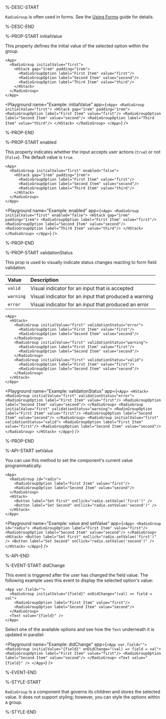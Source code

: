 %-DESC-START

`RadioGroup` is often used in forms. See the [Using Forms](/learning/using-components/forms.mdx) guide for details.

%-DESC-END

%-PROP-START initialValue

This property defines the initial value of the selected option within the group.

```ueml copy /initialValue="first"/
<App>
  <RadioGroup initialValue="first">
    <HStack gap="1rem" padding="1rem">
      <RadioGroupOption label="First Item" value="first"/>
      <RadioGroupOption label="Second Item" value="second"/>
      <RadioGroupOption label="Third Item" value="third"/>
    </HStack>
  </RadioGroup>
</App>
```

<Playground
  name="Example: initialValue"
  app={`
    <App>
      <RadioGroup initialValue="first">
        <HStack gap="1rem" padding="1rem">
          <RadioGroupOption label="First Item" value="first"/>
          <RadioGroupOption label="Second Item" value="second"/>
          <RadioGroupOption label="Third Item" value="third"/>
        </HStack>
      </RadioGroup>
    </App>
  `}
/>

%-PROP-END

%-PROP-START enabled

This property indicates whether the input accepts user actions (`true`) or not (`false`). The default value is `true`.

```ueml copy /enabled="false"/
<App>
  <RadioGroup initialValue="first" enabled="false">
    <HStack gap="1rem" padding="1rem">
      <RadioGroupOption label="First Item" value="first"/>
      <RadioGroupOption label="Second Item" value="second"/>
      <RadioGroupOption label="Third Item" value="third"/>
    </HStack>
  </RadioGroup>
</App>
```

<Playground
  name="Example: enabled"
  app={`
    <App>
      <RadioGroup initialValue="first" enabled="false">
        <HStack gap="1rem" padding="1rem">
          <RadioGroupOption label="First Item" value="first"/>
          <RadioGroupOption label="Second Item" value="second"/>
          <RadioGroupOption label="Third Item" value="third"/>
        </HStack>
      </RadioGroup>
    </App>
  `}
/>

%-PROP-END

%-PROP-START validationStatus

This prop is used to visually indicate status changes reacting to form field validation.

| Value     | Description                                           |
| :-------- | :---------------------------------------------------- |
| `valid`   | Visual indicator for an input that is accepted        |
| `warning` | Visual indicator for an input that produced a warning |
| `error`   | Visual indicator for an input that produced an error  |

```ueml copy
<App>
  <HStack>
    <RadioGroup initialValue="first" validationStatus="error">
      <RadioGroupOption label="First Item" value="first"/>
      <RadioGroupOption label="Second Item" value="second"/>
    </RadioGroup>
    <RadioGroup initialValue="first" validationStatus="warning">
      <RadioGroupOption label="First Item" value="first"/>
      <RadioGroupOption label="Second Item" value="second"/>
    </RadioGroup>
    <RadioGroup initialValue="first" validationStatus="valid">
      <RadioGroupOption label="First Item" value="first"/>
      <RadioGroupOption label="Second Item" value="second"/>
    </RadioGroup>
  </HStack>
</App>
```

<Playground
  name="Example: validationStatus"
  app={`
    <App>
      <HStack>
        <RadioGroup initialValue="first" validationStatus="error">
          <RadioGroupOption label="First Item" value="first"/>
          <RadioGroupOption label="Second Item" value="second"/>
        </RadioGroup>
        <RadioGroup initialValue="first" validationStatus="warning">
          <RadioGroupOption label="First Item" value="first"/>
          <RadioGroupOption label="Second Item" value="second"/>
        </RadioGroup>
        <RadioGroup initialValue="first" validationStatus="valid">
          <RadioGroupOption label="First Item" value="first"/>
          <RadioGroupOption label="Second Item" value="second"/>
        </RadioGroup>
      </HStack>
    </App>
  `}
/>

%-PROP-END

%-API-START setValue

You can use this method to set the component's current value programmatically.

```ueml copy {2, 7-8}
<App>
  <RadioGroup id="radio">
    <RadioGroupOption label="First Item" value="first"/>
    <RadioGroupOption label="Second Item" value="second"/>
  </RadioGroup>
  <HStack>
    <Button label="Set First" onClick="radio.setValue('first')" />
    <Button label="Set Second" onClick="radio.setValue('second')" />
  </HStack>
</App>
```

<Playground
  name="Example: value and setValue"
  app={`
    <App>
      <RadioGroup id="radio">
        <RadioGroupOption label="First Item" value="first"/>
        <RadioGroupOption label="Second Item" value="second"/>
      </RadioGroup>
      <HStack>
        <Button label="Set First" onClick="radio.setValue('first')" />
        <Button label="Set Second" onClick="radio.setValue('second')" />
      </HStack>
    </App>
  `}
/>

%-API-END

%-EVENT-START didChange

This event is triggered after the user has changed the field value. The following example uses this event to display the selected option's value:

```ueml copy /onDidChange="(val) => field = val"/
<App var.field="">
  <RadioGroup initialValue="{field}" onDidChange="(val) => field = val">
    <RadioGroupOption label="First Item" value="first"/>
    <RadioGroupOption label="Second Item" value="second"/>
  </RadioGroup>
  <Text value="{field}" />
</App>
```

Select one of the available options and see how the `Text` underneath it is updated in parallel:

<Playground
  name="Example: didChange"
  app={`
    <App var.field="">
      <RadioGroup initialValue="{field}" onDidChange="(val) => field = val">
        <RadioGroupOption label="First Item" value="first"/>
        <RadioGroupOption label="Second Item" value="second"/>
      </RadioGroup>
      <Text value="{field}" />
    </App>
  `}
/>

%-EVENT-END

%-STYLE-START

`RadioGroup` is a component that governs its children and stores the selected value. It does not support styling; however, you can style the options within a group.

%-STYLE-END

